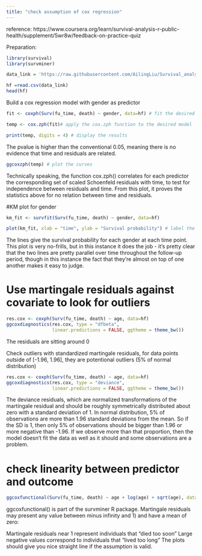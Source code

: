 ```yaml
---
title: "check assumption of cox regression"
---
```

reference: https://www.coursera.org/learn/survival-analysis-r-public-health/supplement/5wr8w/feedback-on-practice-quiz

Preparation:
```r
library(survival)
library(survminer)
```


```r
data_link = 'https://raw.githubusercontent.com/AilingLiu/Survival_analysis/master/Data/simulated%20HF%20mort%20data%20for%20GMPH%20(1K)%20final.csv'

hf =read.csv(data_link)
head(hf)

```

Build a cox regression model with gender as predictor

```r
fit <- coxph(Surv(fu_time, death) ~ gender, data=hf) # fit the desired model

temp <- cox.zph(fit)# apply the cox.zph function to the desired model

print(temp, digits = 4) # display the results
```

The pvalue is higher than the conventional 0.05, meaning there is no evidence that time and residuals are related. 

```r
ggcoxzph(temp) # plot the curves
```

Technically speaking, the function cox.zph() correlates for each predictor the corresponding set of scaled Schoenfeld residuals with time, to test for independence between residuals and time. From this plot, it proves the statistics above for no relation between time and residuals.

#KM plot for gender
```r
km_fit <- survfit(Surv(fu_time, death) ~ gender, data=hf) 

plot(km_fit, xlab = "time", ylab = "Survival probability") # label the axes 

```

The lines give the survival probability for each gender at each time point. This plot is very no-frills, but in this instance it does the job - it's pretty clear that the two lines are pretty parallel over time throughout the follow-up period, though in this instance the fact that they're almost on top of one another makes it easy to judge.

# Use martingale residuals against covariate to look for outliers 
```r
res.cox <- coxph(Surv(fu_time, death) ~ age, data=hf) 
ggcoxdiagnostics(res.cox, type = "dfbeta", 
                 linear.predictions = FALSE, ggtheme = theme_bw()) 
```

The residuals are sitting around 0


Check outliers with standardized martingale residuals, for data points outside of [-1.96, 1.96], they are potentional outliers (5% of normal distribution)
```r
res.cox <- coxph(Surv(fu_time, death) ~ age, data=hf) 
ggcoxdiagnostics(res.cox, type = "deviance", 
                 linear.predictions = FALSE, ggtheme = theme_bw()) 
```

The deviance residuals, which are normalized transformations of the martingale residual and should be roughly symmetrically distributed about zero with a standard deviation of 1. In normal distribution, 5% of observations are more than 1.96 standard deviations from the mean. So if the SD is 1, then only 5% of observations should be bigger than 1.96 or more negative than -1.96. If we observe more than that proportion, then the model doesn't fit the data as well as it should and some observations are a problem. 


# check linearity between predictor and outcome
```r
ggcoxfunctional(Surv(fu_time, death) ~ age + log(age) + sqrt(age), data=hf) 
```

ggcoxfunctional() is part of the survminer R package. Martingale residuals may present any value between minus infinity and 1) and have a mean of zero:

Martingale residuals near 1 represent individuals that "died too soon"
Large negative values correspond to individuals that "lived too long"
The plots should give you nice straight line if the assumption is valid.